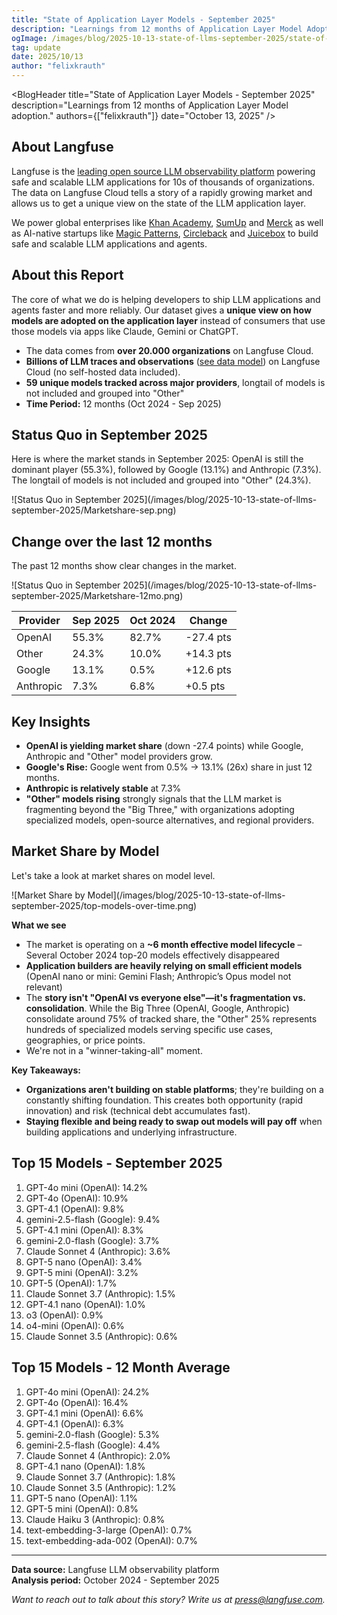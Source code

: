 ```yaml
---
title: "State of Application Layer Models - September 2025"
description: "Learnings from 12 months of Application Layer Model Adoption."
ogImage: /images/blog/2025-10-13-state-of-llms-september-2025/state-of-llms-september-2025.png
tag: update
date: 2025/10/13
author: "felixkrauth"
---
```



<BlogHeader
  title="State of Application Layer Models - September 2025"
  description="Learnings from 12 months of Application Layer Model adoption."
  authors={["felixkrauth"]}
  date="October 13, 2025"
/>

## About Langfuse
Langfuse is the [leading open source LLM observability platform](/blog/2024-11-most-used-oss-llmops) powering safe and scalable LLM applications for 10s of thousands of organizations. The data on Langfuse Cloud tells a story of a rapidly growing market and allows us to get a unique view on the state of the LLM application layer. 

We power global enterprises like [Khan Academy](/customers/khan-academy), [SumUp](/customers/sumup) and [Merck](/customers/merckgroup) as well as AI-native startups like [Magic Patterns](/customers/magic-patterns), [Circleback](https://circleback.ai/) and [Juicebox](https://juicebox.ai/) to build safe and scalable LLM applications and agents.

## About this Report
The core of what we do is helping developers to ship LLM applications and agents faster and more reliably. Our dataset gives a **unique view on how models are adopted on the application layer** instead of consumers that use those models via apps like Claude, Gemini or ChatGPT.

- The data comes from **over 20.000 organizations** on Langfuse Cloud.
- **Billions of LLM traces and observations** ([see data model](/docs/observability/data-model)) on Langfuse Cloud (no self-hosted data included). 
- **59 unique models tracked across major providers**, longtail of models is not included and grouped into "Other"
- **Time Period:** 12 months (Oct 2024 - Sep 2025)



## Status Quo in September 2025

Here is where the market stands in September 2025: OpenAI is still the dominant player (55.3%), followed by Google (13.1%) and Anthropic (7.3%). The longtail of models is not included and grouped into "Other" (24.3%).

<Frame className="rounded-lg overflow-hidden">
![Status Quo in September 2025](/images/blog/2025-10-13-state-of-llms-september-2025/Marketshare-sep.png)
</Frame>

## Change over the last 12 months

The past 12 months show clear changes in the market. 

<Frame className="rounded-lg overflow-hidden">
![Status Quo in September 2025](/images/blog/2025-10-13-state-of-llms-september-2025/Marketshare-12mo.png)
</Frame>

| Provider | Sep 2025 | Oct 2024 | Change |
|----------|----------|----------|--------|
| OpenAI | 55.3% | 82.7% | -27.4 pts |
| Other | 24.3% | 10.0% | +14.3 pts |
| Google | 13.1% | 0.5% | +12.6 pts |
| Anthropic | 7.3% | 6.8% | +0.5 pts |

## Key Insights
- **OpenAI is yielding market share** (down -27.4 points) while Google, Anthropic and "Other" model providers grow.
- **Google's Rise:** Google went from 0.5% → 13.1% (26x) share in just 12 months.
- **Anthropic is relatively stable** at 7.3%
- **"Other" models rising** strongly signals that the LLM market is fragmenting beyond the "Big Three," with organizations adopting specialized models, open-source alternatives, and regional providers.


## Market Share by Model

Let's take a look at market shares on model level.

<Frame className="rounded-lg overflow-hidden">
![Market Share by Model](/images/blog/2025-10-13-state-of-llms-september-2025/top-models-over-time.png)
</Frame>

**What we see**
- The market is operating on a **~6 month effective model lifecycle** – Several October 2024 top-20 models effectively disappeared
- **Application builders are heavily relying on small efficient models** (OpenAI nano or mini: Gemini Flash; Anthropic’s Opus model not relevant) 
- The **story isn't "OpenAI vs everyone else"—it's fragmentation vs. consolidation**. While the Big Three (OpenAI, Google, Anthropic) consolidate around 75% of tracked share, the "Other" 25% represents hundreds of specialized models serving specific use cases, geographies, or price points.
- We're not in a "winner-taking-all" moment. 

**Key Takeaways:** 
- **Organizations aren't building on stable platforms**; they're building on a constantly shifting foundation. This creates both opportunity (rapid innovation) and risk (technical debt accumulates fast).
- **Staying flexible and being ready to swap out models will pay off** when building applications and underlying infrastructure. 


## Top 15 Models - September 2025

1. GPT-4o mini (OpenAI): 14.2%
2. GPT-4o (OpenAI): 10.9%
3. GPT-4.1 (OpenAI): 9.8%
4. gemini-2.5-flash (Google): 9.4%
5. GPT-4.1 mini (OpenAI): 8.3%
6. gemini-2.0-flash (Google): 3.7%
7. Claude Sonnet 4 (Anthropic): 3.6%
8. GPT-5 nano (OpenAI): 3.4%
9. GPT-5 mini (OpenAI): 3.2%
10. GPT-5 (OpenAI): 1.7%
11. Claude Sonnet 3.7 (Anthropic): 1.5%
12. GPT-4.1 nano (OpenAI): 1.0%
13. o3 (OpenAI): 0.9%
14. o4-mini (OpenAI): 0.6%
15. Claude Sonnet 3.5 (Anthropic): 0.6%

## Top 15 Models - 12 Month Average

1. GPT-4o mini (OpenAI): 24.2%
2. GPT-4o (OpenAI): 16.4%
3. GPT-4.1 mini (OpenAI): 6.6%
4. GPT-4.1 (OpenAI): 6.3%
5. gemini-2.0-flash (Google): 5.3%
6. gemini-2.5-flash (Google): 4.4%
7. Claude Sonnet 4 (Anthropic): 2.0%
8. GPT-4.1 nano (OpenAI): 1.8%
9. Claude Sonnet 3.7 (Anthropic): 1.8%
10. Claude Sonnet 3.5 (Anthropic): 1.2%
11. GPT-5 nano (OpenAI): 1.1%
12. GPT-5 mini (OpenAI): 0.8%
13. Claude Haiku 3 (Anthropic): 0.8%
14. text-embedding-3-large (OpenAI): 0.7%
15. text-embedding-ada-002 (OpenAI): 0.7%


---

**Data source:** Langfuse LLM observability platform  
**Analysis period:** October 2024 - September 2025

*Want to reach out to talk about this story? Write us at press@langfuse.com.*